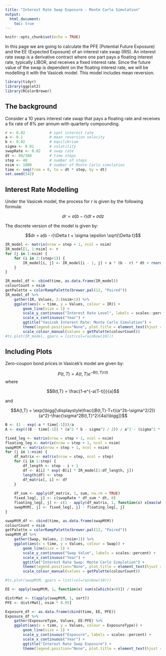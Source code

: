 ```yaml
---
title: "Interest Rate Swap Exposure - Monte Carlo Simulation"
output: 
  html_document:
    toc: true
---
```


```r
knitr::opts_chunk$set(echo = TRUE)
```

In this page we are going to calculate the PFE (Potential Future Exposure) and the EE (Expected Exposure) of an interest rate swap (IRS). An interest rate swap is a derivative contract where one part pays a floating interest rate, typically LIBOR, and receives a fixed interest rate.
Since the future value of the swap is dependent on the floating interest rate, we will be modelling it with the Vasicek model. This model includes mean reversion.

```r
library(tidyr)
library(ggplot2)
library(RColorBrewer)
```

## The background

Consider a 10 years interest rate swap that pays a floating rate and receives a fix rate of 8% per annum with quarterly compounding.

```r
r <- 0.02           # spot interest rate
a <- 0.1            # mean reversion velocity
b <- 0.02           # equilibrium
sigma <- 0.01       # volatility
swapRate <- 0.02    # swap rate
dt <- 90/360        # time steps
step <- 40          # number of steps
nsim <- 1000        # number of Monte Carlo simulation
time <- seq(from = 0, to = dt * step, by = dt)
set.seed(542)
```

## Interest Rate Modelling

Under the Vasicek model, the process for $r$ is given by the following formula:

$$dr = a(b - r)dt + \sigma dz$$

The discrete version of the model is given by:

$$dr = a(b - r)\Delta t + \sigma \epsilon \sqrt{\Delta t}$$

```r
IR_model <- matrix(nrow = step + 1, ncol = nsim)
IR_model[1, 1:nsim] <- r
for (j in 1:nsim) {
    for (i in 2:(step+1)) {
        IR_model[i, j] <- IR_model[i - 1, j] + a * (b - r) * dt + rnorm(1) * sqrt(dt) * sigma
    }
}

IR_model_df <- cbind(time, as.data.frame(IR_model))
colourCount = nsim
getPalette = colorRampPalette(brewer.pal(12, "Paired"))
IR_model_df %>%
    gather(IR, Values, 2:(nsim+1)) %>%
    ggplot(aes(x = time, y = Values, colour = IR)) + 
        geom_line(size = 1) + 
        scale_y_continuous("Interest Rate Level", labels = scales::percent) +
        scale_x_continuous("Year") +
        ggtitle("Vasicek Interest Rate: Monte Carlo Simulation") +
        theme(legend.position="None", plot.title = element_text(hjust = 0.5)) + 
        scale_colour_manual(values = getPalette(colourCount))
#ts.plot(IR_model, gpars = list(col=rainbow(10)))
```

## Including Plots

Zero-coupon bond prices in Vasicek’s model are given by:

$$P(t,T) = A(t,T)e^{-B(t,T)r(t)}$$
where

$$B(t,T) = \frac{1-e^{-a(T-t)}}{a}$$

and

$$A(t,T) = \exp{\bigg[\displaystyle\frac{(B(t,T)-T+t)(a^2b-\sigma^2/2)}{a^2}-\frac{\sigma^2B(t,T)^2}{4a}\bigg]}$$

```r
B <- (1 - exp(-a * time[-1]))/a
A <- exp(((B - time[-1]) * (a^2 * b - sigma^2 / 2)) / a^2 - (sigma^2 * B^2 / (4 * a)))

fixed_leg <- matrix(nrow = step + 1, ncol = nsim)
floating_leg <- matrix(nrow = step + 1, ncol = nsim)
swapMtM <- matrix(nrow = step + 1, ncol = nsim)
for (j in 1:nsim) {
    df_matrix <- matrix(nrow = step, ncol = step)
    for (i in 1:step) {
        df_length <- step - i + 1
        df <- A[i] * exp(-B[i] * IR_model[1:df_length, j])
        length(df) <- step
        df_matrix[, i] <- df
    }
    
    df_sum <- apply(df_matrix, 1, sum, na.rm = TRUE)
    fixed_leg[, j] <- c(swapRate * df_sum * dt, 0)
    floating_leg[, j] <- c(1 - apply(df_matrix, 1, function(x) x[max(which(!is.na(x)))]), 0)
    swapMtM[, j] <- fixed_leg[, j] - floating_leg[, j]
}

swapMtM_df <- cbind(time, as.data.frame(swapMtM))
colourCount = nsim
getPalette = colorRampPalette(brewer.pal(12, "Paired"))
swapMtM_df %>%
    gather(Swap, Values, 2:(nsim+1)) %>%
    ggplot(aes(x = time, y = Values, colour = Swap)) + 
        geom_line(size = 1) + 
        scale_y_continuous("Swap Value", labels = scales::percent) +
        scale_x_continuous("Year") +
        ggtitle("Interest Rate Swap: Monte Carlo Simulation") +
        theme(legend.position="None", plot.title = element_text(hjust = 0.5)) + 
        scale_colour_manual(values = getPalette(colourCount))

#ts.plot(swapMtM, gpars = list(col=rainbow(10)))
```


```r
EE <- apply(swapMtM, 1, function(x) sum(x[which(x>0)]) / nsim)

distrMat <- t(apply(swapMtM, 1, sort))
PFE <- distrMat[, nsim * 0.95]

Exposure_df <- as.data.frame(cbind(time, EE, PFE))
Exposure_df %>% 
    gather(ExposureType, Values, EE:PFE) %>%
    ggplot(aes(x = time, y = Values, colour = ExposureType)) + 
        geom_line(size = 1) +
        scale_y_continuous("Exposure", labels = scales::percent) +
        scale_x_continuous("Year") +
        ggtitle("Interest Rate Swap Exposure") +
        theme(legend.position="None", plot.title = element_text(hjust = 0.5))
```
